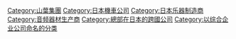 {{Commons category|Yamaha}}
{{Catmore}}

[[Category:山葉集團|Category:山葉集團]]
[[Category:日本機車公司|Category:日本機車公司]]
[[Category:日本乐器制造商|Category:日本乐器制造商]]
[[Category:音频器材生产商|Category:音频器材生产商]]
[[Category:總部在日本的跨國公司|Category:總部在日本的跨國公司]]
[[Category:以综合企业公司命名的分类|Category:以综合企业公司命名的分类]]